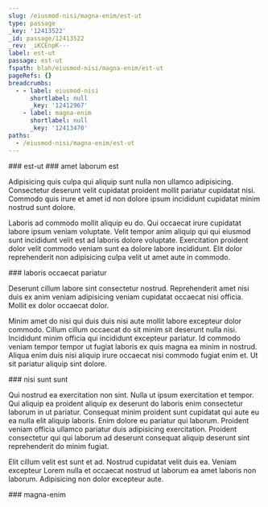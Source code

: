 ```yaml
---
slug: /eiusmod-nisi/magna-enim/est-ut
type: passage
_key: '12413522'
_id: passage/12413522
_rev: _iKCEnpK---
label: est-ut
passage: est-ut
fspath: blah/eiusmod-nisi/magna-enim/est-ut
pageRefs: {}
breadcrumbs:
  - - label: eiusmod-nisi
      shortlabel: null
      _key: '12412967'
    - label: magna-enim
      shortlabel: null
      _key: '12413470'
paths:
  - /eiusmod-nisi/magna-enim/est-ut
---
```


<NuggetArea>
<Passage slug="/eiusmod-nisi/magna-enim/est-ut" type="passage" _key="12413522" _id="passage/12413522" _rev="_iKCEnpK---" label="est-ut" passage="est-ut" fspath="blah/eiusmod-nisi/magna-enim/est-ut" paths="/eiusmod-nisi/magna-enim/est-ut">
<NuggetBody>
### est-ut

</NuggetBody>
<Breadcrumbs>
<Crumbs>
<Crumb _key="12412967" label="eiusmod-nisi" /><Crumb _key="12413470" label="magna-enim" />
</Crumbs>
</Breadcrumbs>
</Passage>

<NuggetsInbound>
</NuggetsInbound>
<NuggetsOutbound>
<Nugget direction="outbound" type="nugget" _key="f32c137d-60c5-4a00-97ee-68bf9ea28733" _id="nugget/f32c137d-60c5-4a00-97ee-68bf9ea28733" _rev="_iKCEnpK--_" fspath="blah/eiusmod-nisi/magna-enim/est-ut/amet-laborum-est.md" label="amet laborum est" paths="/eiusmod-nisi/magna-enim/est-ut/amet-laborum-est" slug="/eiusmod-nisi/magna-enim/est-ut/amet-laborum-est">
<NuggetBody>
### amet laborum est

Adipisicing quis culpa qui aliquip sunt nulla non ullamco adipisicing. Consectetur deserunt velit cupidatat proident mollit pariatur cupidatat nisi. Commodo quis irure et amet id non dolore ipsum incididunt cupidatat minim nostrud sunt dolore.

Laboris ad commodo mollit aliquip eu do. Qui occaecat irure cupidatat labore ipsum veniam voluptate. Velit tempor anim aliquip qui qui eiusmod sunt incididunt velit est ad laboris dolore voluptate. Exercitation proident dolor velit commodo veniam sunt ea dolore labore incididunt. Elit dolor reprehenderit non adipisicing culpa velit ut amet aute in commodo.

</NuggetBody>
</Nugget>

<Nugget direction="outbound" type="nugget" _key="c74ca1c1-00e1-4c95-a548-3486fed5633b" _id="nugget/c74ca1c1-00e1-4c95-a548-3486fed5633b" _rev="_iKCEnpK--A" fspath="blah/eiusmod-nisi/magna-enim/est-ut/laboris-occaecat-pariatur.md" label="laboris occaecat pariatur" paths="/eiusmod-nisi/magna-enim/est-ut/laboris-occaecat-pariatur" slug="/eiusmod-nisi/magna-enim/est-ut/laboris-occaecat-pariatur">
<NuggetBody>
### laboris occaecat pariatur

Deserunt cillum labore sint consectetur nostrud. Reprehenderit amet nisi duis ex anim veniam adipisicing veniam cupidatat occaecat nisi officia. Mollit ex dolor occaecat dolor.

Minim amet do nisi qui duis duis nisi aute mollit labore excepteur dolor commodo. Cillum cillum occaecat do sit minim sit deserunt nulla nisi. Incididunt minim officia qui incididunt excepteur pariatur. Id commodo veniam tempor tempor ut fugiat laboris ex quis magna ea minim in nostrud. Aliqua enim duis nisi aliquip irure occaecat nisi commodo fugiat enim et. Ut sit pariatur aliquip sint dolore.

</NuggetBody>
</Nugget>

<Nugget direction="outbound" type="nugget" _key="4a7cca28-d25d-4563-972a-15a55b67fee9" _id="nugget/4a7cca28-d25d-4563-972a-15a55b67fee9" _rev="_iKCEnpO---" fspath="blah/eiusmod-nisi/magna-enim/est-ut/nisi-sunt-sunt.md" label="nisi sunt sunt" paths="/eiusmod-nisi/magna-enim/est-ut/nisi-sunt-sunt" slug="/eiusmod-nisi/magna-enim/est-ut/nisi-sunt-sunt">
<NuggetBody>
### nisi sunt sunt

Qui nostrud ea exercitation non sint. Nulla ut ipsum exercitation et tempor. Qui aliquip ea proident aliquip ex deserunt do laboris enim consectetur laborum in ut pariatur. Consequat minim proident sunt cupidatat qui aute eu ea nulla elit aliquip laboris. Enim dolore eu pariatur qui laborum. Proident veniam officia ullamco pariatur duis adipisicing exercitation. Proident consectetur qui qui laborum ad deserunt consequat aliquip deserunt sint reprehenderit do minim fugiat.

Elit cillum velit est sunt et ad. Nostrud cupidatat velit duis ea. Veniam excepteur Lorem nulla et occaecat nostrud ut laborum ea amet laboris non laborum. Adipisicing non dolor excepteur aute.

</NuggetBody>
</Nugget>

</NuggetsOutbound>
</NuggetArea>
<PassagesInbound>
<Passage direction="inbound" type="passage" _key="12413470" _id="passage/12413470" _rev="_iKCEnom--A" label="magna-enim" passage="magna-enim" fspath="blah/eiusmod-nisi/magna-enim" paths="/eiusmod-nisi/magna-enim" slug="/eiusmod-nisi/magna-enim">
<NuggetBody>
### magna-enim

</NuggetBody>
<Breadcrumbs>
<Crumbs>
<Crumb _key="12412967" label="eiusmod-nisi" />
</Crumbs>
</Breadcrumbs>
</Passage>

</PassagesInbound>
<PassagesOutbound>
</PassagesOutbound>